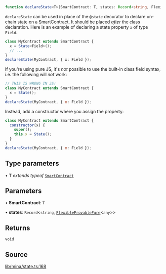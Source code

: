 ```ts
function declareState<T>(SmartContract: T, states: Record<string, FlexibleProvablePure<any>>): void
```

`declareState` can be used in place of the `@state` decorator to declare on-chain state on a SmartContract.
It should be placed _after_ the class declaration.
Here is an example of declaring a state property `x` of type `Field`.
```ts
class MyContract extends SmartContract {
  x = State<Field>();
  // ...
}
declareState(MyContract, { x: Field });
```

If you're using pure JS, it's _not_ possible to use the built-in class field syntax,
i.e. the following will _not_ work:

```js
// THIS IS WRONG IN JS!
class MyContract extends SmartContract {
  x = State();
}
declareState(MyContract, { x: Field });
```

Instead, add a constructor where you assign the property:
```js
class MyContract extends SmartContract {
  constructor(x) {
    super();
    this.x = State();
  }
}
declareState(MyContract, { x: Field });
```

## Type parameters

• **T** *extends* *typeof* [`SmartContract`](../classes/SmartContract.mdx)

## Parameters

• **SmartContract**: `T`

• **states**: `Record`\<`string`, [`FlexibleProvablePure`](../type-aliases/FlexibleProvablePure.mdx)\<`any`\>\>

## Returns

`void`

## Source

[lib/mina/state.ts:168](https://github.com/o1-labs/o1js/blob/081e48fe103a96db7083cdaea72a409cca3182c3/src/lib/mina/state.ts#L168)
